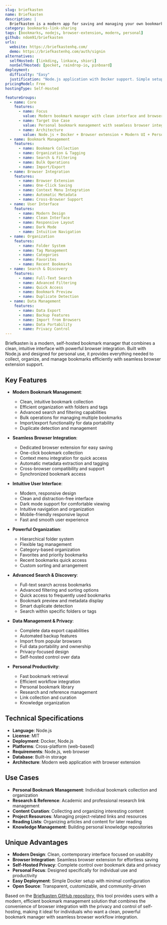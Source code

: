 ```yaml
---
slug: briefkasten
name: Briefkasten
description: |
  Briefkasten is a modern app for saving and managing your own bookmarks. Built with Node.js, it provides a clean, intuitive interface for bookmark organization with browser extension support for seamless bookmark collection and management.
category: bookmarks-link-sharing
tags: [bookmarks, nodejs, browser-extension, modern, personal]
github: ndom91/briefkasten
urls:
  website: https://briefkastenhq.com/
  demo: https://briefkastenhq.com/auth/signin
alternatives:
  selfHosted: [linkding, linkace, shiori]
  nonSelfHosted: [pocket, raindrop-io, pinboard]
deployment:
  difficulty: "Easy"
  justification: "Node.js application with Docker support. Simple setup with modern architecture and browser extension for easy bookmark collection."
pricingModel: Free
hostingType: Self-Hosted

featureGroups:
  - name: Core
    features:
      - name: Focus
        value: Modern bookmark manager with clean interface and browser integration
      - name: Target Use Case
        value: Personal bookmark management with seamless browser integration
      - name: Architecture
        value: Node.js + Docker + Browser extension + Modern UI + Personal use
  - name: Bookmark Management
    features:
      - name: Bookmark Collection
      - name: Organization & Tagging
      - name: Search & Filtering
      - name: Bulk Operations
      - name: Import/Export
  - name: Browser Integration
    features:
      - name: Browser Extension
      - name: One-Click Saving
      - name: Context Menu Integration
      - name: Automatic Metadata
      - name: Cross-Browser Support
  - name: User Interface
    features:
      - name: Modern Design
      - name: Clean Interface
      - name: Responsive Layout
      - name: Dark Mode
      - name: Intuitive Navigation
  - name: Organization
    features:
      - name: Folder System
      - name: Tag Management
      - name: Categories
      - name: Favorites
      - name: Recent Bookmarks
  - name: Search & Discovery
    features:
      - name: Full-Text Search
      - name: Advanced Filtering
      - name: Quick Access
      - name: Bookmark Preview
      - name: Duplicate Detection
  - name: Data Management
    features:
      - name: Data Export
      - name: Backup Features
      - name: Import from Browsers
      - name: Data Portability
      - name: Privacy Control
---
```


Briefkasten is a modern, self-hosted bookmark manager that combines a clean, intuitive interface with powerful browser integration. Built with Node.js and designed for personal use, it provides everything needed to collect, organize, and manage bookmarks efficiently with seamless browser extension support.

## Key Features

- **Modern Bookmark Management**:

  - Clean, intuitive bookmark collection
  - Efficient organization with folders and tags
  - Advanced search and filtering capabilities
  - Bulk operations for managing multiple bookmarks
  - Import/export functionality for data portability
  - Duplicate detection and management

- **Seamless Browser Integration**:

  - Dedicated browser extension for easy saving
  - One-click bookmark collection
  - Context menu integration for quick access
  - Automatic metadata extraction and tagging
  - Cross-browser compatibility and support
  - Synchronized bookmark access

- **Intuitive User Interface**:

  - Modern, responsive design
  - Clean and distraction-free interface
  - Dark mode support for comfortable viewing
  - Intuitive navigation and organization
  - Mobile-friendly responsive layout
  - Fast and smooth user experience

- **Powerful Organization**:

  - Hierarchical folder system
  - Flexible tag management
  - Category-based organization
  - Favorites and priority bookmarks
  - Recent bookmarks quick access
  - Custom sorting and arrangement

- **Advanced Search & Discovery**:

  - Full-text search across bookmarks
  - Advanced filtering and sorting options
  - Quick access to frequently used bookmarks
  - Bookmark preview and metadata display
  - Smart duplicate detection
  - Search within specific folders or tags

- **Data Management & Privacy**:

  - Complete data export capabilities
  - Automated backup features
  - Import from popular browsers
  - Full data portability and ownership
  - Privacy-focused design
  - Self-hosted control over data

- **Personal Productivity**:
  - Fast bookmark retrieval
  - Efficient workflow integration
  - Personal bookmark library
  - Research and reference management
  - Link collection and curation
  - Knowledge organization

## Technical Specifications

- **Language**: Node.js
- **License**: MIT
- **Deployment**: Docker, Node.js
- **Platforms**: Cross-platform (web-based)
- **Requirements**: Node.js, web browser
- **Database**: Built-in storage
- **Architecture**: Modern web application with browser extension

## Use Cases

- **Personal Bookmark Management**: Individual bookmark collection and organization
- **Research & Reference**: Academic and professional research link management
- **Content Curation**: Collecting and organizing interesting content
- **Project Resources**: Managing project-related links and resources
- **Reading Lists**: Organizing articles and content for later reading
- **Knowledge Management**: Building personal knowledge repositories

## Unique Advantages

- **Modern Design**: Clean, contemporary interface focused on usability
- **Browser Integration**: Seamless browser extension for effortless saving
- **Self-Hosted Privacy**: Complete control over bookmark data and privacy
- **Personal Focus**: Designed specifically for individual use and productivity
- **Easy Deployment**: Simple Docker setup with minimal configuration
- **Open Source**: Transparent, customizable, and community-driven

Based on the [Briefkasten GitHub repository](https://github.com/ndom91/briefkasten), this tool provides users with a modern, efficient bookmark management solution that combines the convenience of browser integration with the privacy and control of self-hosting, making it ideal for individuals who want a clean, powerful bookmark manager with seamless browser workflow integration.
